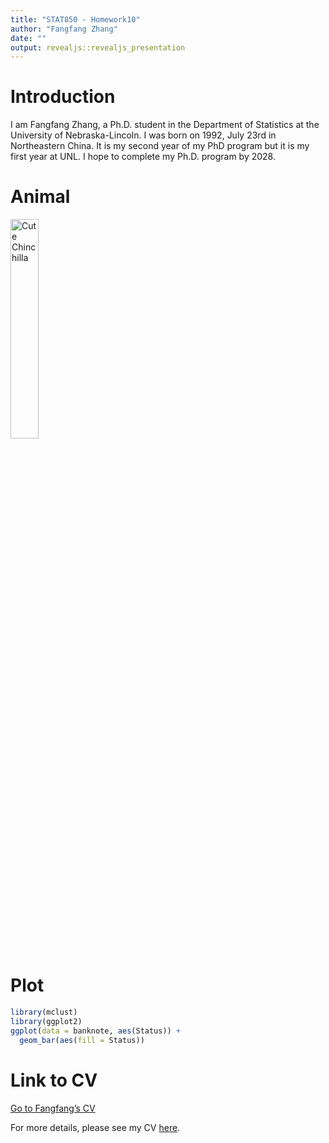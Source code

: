 ```yaml
---
title: "STAT850 - Homework10"
author: "Fangfang Zhang"
date: ""
output: revealjs::revealjs_presentation
---
```


# Introduction

I am Fangfang Zhang, a Ph.D. student in the Department of Statistics at the University of Nebraska-Lincoln. I was born on 1992, July 23rd in Northeastern China. It is my second year of my PhD program but it is my first year at UNL. I hope to complete my Ph.D. program by 2028.

# Animal

<img src="Chip 'n' Dale.png" alt="Cute Chinchilla" width="30%"/>


# Plot

```r
library(mclust)
library(ggplot2)
ggplot(data = banknote, aes(Status)) +
  geom_bar(aes(fill = Status)) 
```


# Link to CV

[Go to Fangfang's CV](Fangfang_CV.pdf)

For more details, please see my CV [here](Fangfang_CV.pdf).